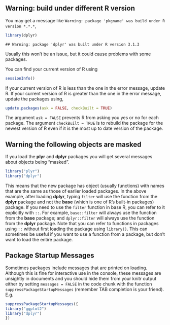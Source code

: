 <!--
.. title: R Packages Warnings and Messages when Loading
.. slug: package_loading_warnings_and_errors
.. tags: R, error messages
.. date: 2015-04-20 13:18
-->

## Warning: build under different R version

You may get a message like `Warning: package 'pkgname' was build under R version *.*.*`,
```r
library(dplyr)
```
```
## Warning: package 'dplyr' was built under R version 3.1.3
```

Usually this won't be an issue, but it could cause problems with some packages.

You can find your current version of R using
```r
sessionInfo()
```

If your current version of R is less than the one in the error message, update R.
If your current version of R is greater than the one in the error message, update the packages using,
```r
update.packages(ask = FALSE, checkBuilt = TRUE)
```
The argument `ask = FALSE` prevents R from asking you yes or no for each package. The argument `checkBuilt = TRUE` is to rebuild the package for the newest version of R even if it is the most up to date version of the package.

## Warning the following objects are masked

If you load the **plyr** and **dplyr** packages you will get several messages about objects being "masked".
```r
library("plyr")
library("dplyr")
```
This means that the new package has object (usually functions) with names that are the same as those of earlier loaded packages.
In the above example, after loading **dplyr**, typing `filter` will use the function from the **dplyr** package and not the **base** (which is one of R's built-in packages) package. 
If you need to use the `filter` function in base R, you can refer to it explicitly with `::`. For example, `base::filter` will always use the function from the **base** package; and `dplyr::filter` will always use the function from the **dplyr** package. Note that you can refer to functions in packages using `::` without first loading the package using `library()`. This can sometimes be useful if you want to use a function from a package, but don't want to load the entire package.

## Package Startup Messages

Sometimes packages include messages that are printed on loading.
Although this is fine for interactive use in the console,
these messages are unsightly in documents and you should hide them from your knitr output either by setting `messages = FALSE` in the code chunk with the function `suppressPackageStartupMessages` (remember TAB completion is your friend).
E.g.
```r
suppressPackageStartupMessages({
library("ggplot2")
library("dplyr")
})
```





<!--  LocalWords:  'pkgname' dplyr 'dplyr' sessionInfo checkBuilt
 -->
<!--  LocalWords:  plyr knitr suppressPackageStartupMessages eval
 -->
<!--  LocalWords:  ggplot2
 -->
